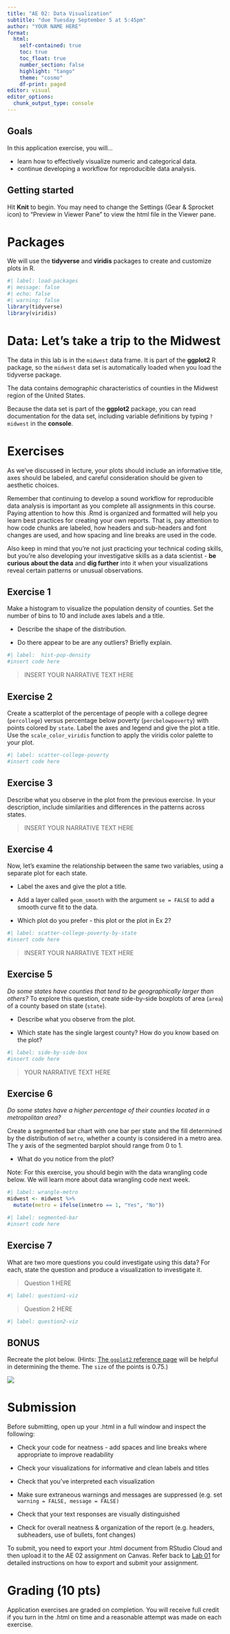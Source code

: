 ```yaml
---
title: "AE 02: Data Visualization"
subtitle: "due Tuesday September 5 at 5:45pm"
author: "YOUR NAME HERE"
format: 
  html:
    self-contained: true
    toc: true
    toc_float: true
    number_section: false
    highlight: "tango"
    theme: "cosmo"
    df-print: paged
editor: visual
editor_options: 
  chunk_output_type: console
---
```


## Goals

In this application exercise, you will...

-   learn how to effectively visualize numeric and categorical data.
-   continue developing a workflow for reproducible data analysis.

## Getting started

Hit **Knit** to begin. You may need to change the Settings (Gear & Sprocket icon) to "Preview in Viewer Pane" to view the html file in the Viewer pane.

# Packages

We will use the **tidyverse** and **viridis** packages to create and customize plots in R.

```r
#| label: load-packages
#| message: false
#| echo: false
#| warning: false
library(tidyverse)
library(viridis)
```

# Data: Let's take a trip to the Midwest

The data in this lab is in the `midwest` data frame. It is part of the **ggplot2** R package, so the `midwest` data set is automatically loaded when you load the tidyverse package.

The data contains demographic characteristics of counties in the Midwest region of the United States.

Because the data set is part of the **ggplot2** package, you can read documentation for the data set, including variable definitions by typing `?midwest` in the **console**.

# Exercises

As we've discussed in lecture, your plots should include an informative title, axes should be labeled, and careful consideration should be given to aesthetic choices.

Remember that continuing to develop a sound workflow for reproducible data analysis is important as you complete all assignments in this course. Paying attention to how this .Rmd is organized and formatted will help you learn best practices for creating your own reports. That is, pay attention to how code chunks are labeled, how headers and sub-headers and font changes are used, and how spacing and line breaks are used in the code.

Also keep in mind that you're not just practicing your technical coding skills, but you're also developing your investigative skills as a data scientist - **be curious about the data** and **dig further** into it when your visualizations reveal certain patterns or unusual observations.

## Exercise 1

Make a histogram to visualize the population density of counties. Set the number of bins to 10 and include axes labels and a title.

-   Describe the shape of the distribution.

-   Do there appear to be are any outliers? Briefly explain.

```r
#| label:  hist-pop-density
#insert code here
```

> INSERT YOUR NARRATIVE TEXT HERE

## Exercise 2

Create a scatterplot of the percentage of people with a college degree (`percollege`) versus percentage below poverty (`percbelowpoverty`) with points colored by `state`. Label the axes and legend and give the plot a title. Use the `scale_color_viridis` function to apply the viridis color palette to your plot.

```r
#| label: scatter-college-poverty
#insert code here
```

## Exercise 3

Describe what you observe in the plot from the previous exercise. In your description, include similarities and differences in the patterns across states.

> INSERT YOUR NARRATIVE TEXT HERE

## Exercise 4

Now, let's examine the relationship between the same two variables, using a separate plot for each state.

-   Label the axes and give the plot a title.

-   Add a layer called `geom_smooth` with the argument `se = FALSE` to add a smooth curve fit to the data.

-   Which plot do you prefer - this plot or the plot in Ex 2?

```r
#| label: scatter-college-poverty-by-state
#insert code here
```

> INSERT YOUR NARRATIVE TEXT HERE

## Exercise 5

*Do some states have counties that tend to be geographically larger than others?* To explore this question, create side-by-side boxplots of area (`area`) of a county based on state (`state`).

-   Describe what you observe from the plot.

-   Which state has the single largest county? How do you know based on the plot?

```r
#| label: side-by-side-box
#insert code here
```

> YOUR NARRATIVE TEXT HERE

## Exercise 6

*Do some states have a higher percentage of their counties located in a metropolitan area?*

Create a segmented bar chart with one bar per state and the fill determined by the distribution of `metro`, whether a county is considered in a metro area. The y axis of the segmented barplot should range from 0 to 1.

-   What do you notice from the plot?

Note: For this exercise, you should begin with the data wrangling code below. We will learn more about data wrangling code next week.

```r
#| label: wrangle-metro
midwest <- midwest %>%
  mutate(metro = ifelse(inmetro == 1, "Yes", "No"))
```

```r
#| label: segmented-bar
#insert code here
```

## Exercise 7

What are two more questions you could investigate using this data? For each, state the question and produce a visualization to investigate it.

> Question 1 HERE

```r
#| label: question1-viz

```

> Question 2 HERE

```r
#| label: question2-viz

```

## BONUS

Recreate the plot below. (Hints: [The `ggplot2` reference page](https://ggplot2.tidyverse.org/reference/ggtheme.html) will be helpful in determining the theme. The `size` of the points is 0.75.)

![](images/bonus.png)

# Submission

Before submitting, open up your .html in a full window and inspect the following:

-   Check your code for neatness - add spaces and line breaks where appropriate to improve readability

-   Check your visualizations for informative and clean labels and titles

-   Check that you've interpreted each visualization

-   Make sure extraneous warnings and messages are suppressed (e.g. set `warning = FALSE, message = FALSE)`

-   Check that your text responses are visually distinguished

-   Check for overall neatness & organization of the report (e.g. headers, subheaders, use of bullets, font changes)

To submit, you need to export your .html document from RStudio Cloud and then upload it to the AE 02 assignment on Canvas. Refer back to [Lab 01](https://kgfitzgerald.github.io/APU_MATH_250/labs/lab-01-hello-r.html) for detailed instructions on how to export and submit your assignment.

# Grading (10 pts)

Application exercises are graded on completion. You will receive full credit if you turn in the .html on time and a reasonable attempt was made on each exercise.
